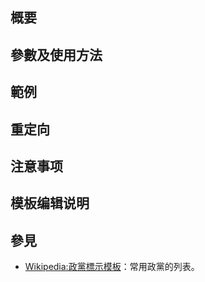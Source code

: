 <includeonly><!-- 在這裡加入模板的保護標識 --></includeonly><noinclude>{{Documentation subpage}}</noinclude>
<!-- 在本行下編輯模板說明 -->
== 概要 ==

== 參數及使用方法 ==

== 範例 ==
<code>{{msgnw:Political party/logo2/data/TSU}}</code>

<code>{{msgnw:Political party/logo2/data/NPSU}}</code>

<code>{{msgnw:Political party/logo2/data/NP}}</code>

<code>{{msgnw:Political party/logo2/data/MKT}}</code>

== 重定向 ==

== 注意事项 ==

== 模板编辑说明 ==

== 參見 ==
{{Special:PrefixIndex/Template:Political party/logo2/}}

* [[Wikipedia:政黨標示模板]]：常用政黨的列表。
<includeonly>{{sandbox other||
<!-- 本行下加入模板的分類，跨維基連結加入Wikidata（參見[[Wikipedia:Wikidata]]） -->

}}</includeonly>